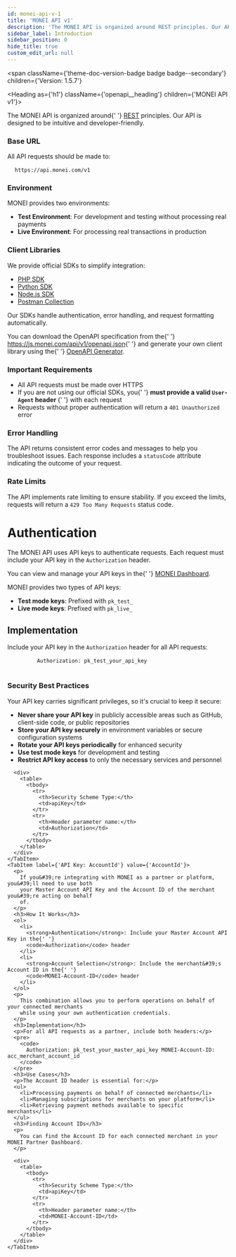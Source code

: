 ```yaml
---
id: monei-api-v-1
title: 'MONEI API v1'
description: 'The MONEI API is organized around REST principles. Our API is designed to be intuitive and developer-friendly.'
sidebar_label: Introduction
sidebar_position: 0
hide_title: true
custom_edit_url: null
---
```



<span
  className={'theme-doc-version-badge badge badge--secondary'}
  children={'Version: 1.5.7'}
></span>

<Heading as={'h1'} className={'openapi__heading'} children={'MONEI API v1'}></Heading>

<p>
  The MONEI API is organized around{' '}
  <a href="https://en.wikipedia.org/wiki/Representational_State_Transfer">REST</a> principles. Our
  API is designed to be intuitive and developer-friendly.
</p>
<h3>Base URL</h3>
<p>All API requests should be made to:</p>
<pre>
  <code>https://api.monei.com/v1</code>
</pre>
<h3>Environment</h3>
<p>MONEI provides two environments:</p>
<ul>
  <li>
    <strong>Test Environment</strong>: For development and testing without processing real payments
  </li>
  <li>
    <strong>Live Environment</strong>: For processing real transactions in production
  </li>
</ul>
<h3>Client Libraries</h3>
<p>We provide official SDKs to simplify integration:</p>
<ul>
  <li>
    <a href="https://github.com/MONEI/monei-php-sdk">PHP SDK</a>
  </li>
  <li>
    <a href="https://github.com/MONEI/monei-python-sdk">Python SDK</a>
  </li>
  <li>
    <a href="https://github.com/MONEI/monei-node-sdk">Node.js SDK</a>
  </li>
  <li>
    <a href="https://postman.monei.com/">Postman Collection</a>
  </li>
</ul>
<p>Our SDKs handle authentication, error handling, and request formatting automatically.</p>
<p>
  You can download the OpenAPI specification from the{' '}
  <a href="https://js.monei.com/api/v1/openapi.json">https://js.monei.com/api/v1/openapi.json</a>{' '}
  and generate your own client library using the{' '}
  <a href="https://openapi-generator.tech/">OpenAPI Generator</a>.
</p>
<h3>Important Requirements</h3>
<ul>
  <li>All API requests must be made over HTTPS</li>
  <li>
    If you are not using our official SDKs, you{' '}
    <strong>
      must provide a valid <code>User-Agent</code> header
    </strong>{' '}
    with each request
  </li>
  <li>
    Requests without proper authentication will return a <code>401 Unauthorized</code> error
  </li>
</ul>
<h3>Error Handling</h3>
<p>
  The API returns consistent error codes and messages to help you troubleshoot issues. Each response
  includes a <code>statusCode</code> attribute indicating the outcome of your request.
</p>
<h3>Rate Limits</h3>
<p>
  The API implements rate limiting to ensure stability. If you exceed the limits, requests will
  return a <code>429 Too Many Requests</code> status code.
</p>

# Authentication

<!-- ReDoc-Inject: <security-definitions> -->

<div style={{ marginBottom: '2rem' }}>
  <Heading
    id={'authentication'}
    as={'h2'}
    className={'openapi-tabs__heading'}
    children={'Authentication'}
  ></Heading>
  <SchemaTabs className={'openapi-tabs__security-schemes'}>
    <TabItem label={'API Key: APIKey'} value={'APIKey'}>
      <p>
        The MONEI API uses API keys to authenticate requests. Each request must include your API key
        in the <code>Authorization</code> header.
      </p>
      <p>
        You can view and manage your API keys in the{' '}
        <a href="https://dashboard.monei.com/settings/api">MONEI Dashboard</a>.
      </p>
      <p>MONEI provides two types of API keys:</p>
      <ul>
        <li>
          <strong>Test mode keys</strong>: Prefixed with <code>pk_test_</code>
        </li>
        <li>
          <strong>Live mode keys</strong>: Prefixed with <code>pk_live_</code>
        </li>
      </ul>
      <h2>Implementation</h2>
      <p>
        Include your API key in the <code>Authorization</code> header for all API requests:
      </p>
      <pre>
        <code>Authorization: pk_test_your_api_key</code>
      </pre>
      <h3>Security Best Practices</h3>
      <p>Your API key carries significant privileges, so it&#39;s crucial to keep it secure:</p>
      <ul>
        <li>
          <strong>Never share your API key</strong> in publicly accessible areas such as GitHub,
          client-side code, or public repositories
        </li>
        <li>
          <strong>Store your API key securely</strong> in environment variables or secure
          configuration systems
        </li>
        <li>
          <strong>Rotate your API keys periodically</strong> for enhanced security
        </li>
        <li>
          <strong>Use test mode keys</strong> for development and testing
        </li>
        <li>
          <strong>Restrict API key access</strong> to only the necessary services and personnel
        </li>
      </ul>

      <div>
        <table>
          <tbody>
            <tr>
              <th>Security Scheme Type:</th>
              <td>apiKey</td>
            </tr>
            <tr>
              <th>Header parameter name:</th>
              <td>Authorization</td>
            </tr>
          </tbody>
        </table>
      </div>
    </TabItem>
    <TabItem label={'API Key: AccountId'} value={'AccountId'}>
      <p>
        If you&#39;re integrating with MONEI as a partner or platform, you&#39;ll need to use both
        your Master Account API Key and the Account ID of the merchant you&#39;re acting on behalf
        of.
      </p>
      <h3>How It Works</h3>
      <ol>
        <li>
          <strong>Authentication</strong>: Include your Master Account API Key in the{' '}
          <code>Authorization</code> header
        </li>
        <li>
          <strong>Account Selection</strong>: Include the merchant&#39;s Account ID in the{' '}
          <code>MONEI-Account-ID</code> header
        </li>
      </ol>
      <p>
        This combination allows you to perform operations on behalf of your connected merchants
        while using your own authentication credentials.
      </p>
      <h3>Implementation</h3>
      <p>For all API requests as a partner, include both headers:</p>
      <pre>
        <code>
          Authorization: pk_test_your_master_api_key MONEI-Account-ID: acc_merchant_account_id
        </code>
      </pre>
      <h3>Use Cases</h3>
      <p>The Account ID header is essential for:</p>
      <ul>
        <li>Processing payments on behalf of connected merchants</li>
        <li>Managing subscriptions for merchants on your platform</li>
        <li>Retrieving payment methods available to specific merchants</li>
      </ul>
      <h3>Finding Account IDs</h3>
      <p>
        You can find the Account ID for each connected merchant in your MONEI Partner Dashboard.
      </p>

      <div>
        <table>
          <tbody>
            <tr>
              <th>Security Scheme Type:</th>
              <td>apiKey</td>
            </tr>
            <tr>
              <th>Header parameter name:</th>
              <td>MONEI-Account-ID</td>
            </tr>
          </tbody>
        </table>
      </div>
    </TabItem>
  </SchemaTabs>
</div>
